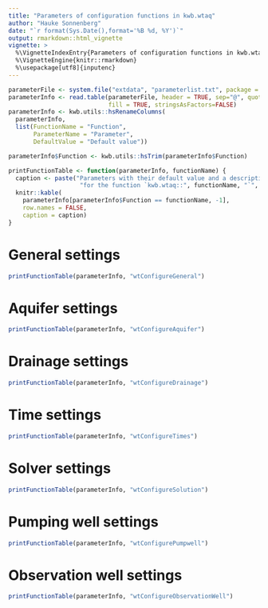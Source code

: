 ---
title: "Parameters of configuration functions in kwb.wtaq"
author: "Hauke Sonnenberg"
date: "`r format(Sys.Date(),format='%B %d, %Y')`"
output: rmarkdown::html_vignette
vignette: >
  %\VignetteIndexEntry{Parameters of configuration functions in kwb.wtaq}
  %\VignetteEngine{knitr::rmarkdown}
  %\usepackage[utf8]{inputenc}
---


```{r, echo = FALSE}
parameterFile <- system.file("extdata", "parameterlist.txt", package = "kwb.wtaq")
parameterInfo <- read.table(parameterFile, header = TRUE, sep="@", quote = "", 
                            fill = TRUE, stringsAsFactors=FALSE)
parameterInfo <- kwb.utils::hsRenameColumns(
  parameterInfo, 
  list(FunctionName = "Function", 
       ParameterName = "Parameter", 
       DefaultValue = "Default value"))

parameterInfo$Function <- kwb.utils::hsTrim(parameterInfo$Function)

printFunctionTable <- function(parameterInfo, functionName) {
  caption <- paste("Parameters with their default value and a description ",
                    "for the function `kwb.wtaq::", functionName, "`", sep = "")
  knitr::kable(
    parameterInfo[parameterInfo$Function == functionName, -1], 
    row.names = FALSE,
    caption = caption)
}
```

# General settings
```{r, echo = FALSE, results = 'asis'}
printFunctionTable(parameterInfo, "wtConfigureGeneral")
```

# Aquifer settings
```{r, echo = FALSE, results = 'asis'}
printFunctionTable(parameterInfo, "wtConfigureAquifer")
```

# Drainage settings
```{r, echo = FALSE, results = 'asis'}
printFunctionTable(parameterInfo, "wtConfigureDrainage")
```

# Time settings
```{r, echo = FALSE, results = 'asis'}
printFunctionTable(parameterInfo, "wtConfigureTimes")
```

# Solver settings
```{r, echo = FALSE, results = 'asis'}
printFunctionTable(parameterInfo, "wtConfigureSolution")
```

# Pumping well settings
```{r, echo = FALSE, results = 'asis'}
printFunctionTable(parameterInfo, "wtConfigurePumpwell")
```

# Observation well settings
```{r, echo = FALSE, results = 'asis'}
printFunctionTable(parameterInfo, "wtConfigureObservationWell")
```
